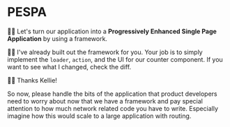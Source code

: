 # PESPA

👨‍💼 Let's turn our application into a **Progressively Enhanced Single Page
Application** by using a framework.

🧝‍♂️ I've already built out the framework for you. Your job is to simply implement
the `loader`, `action`, and the UI for our counter component. If you want to see
what I changed, check <PrevDiffLink>the diff</PrevDiffLink>.

👨‍💼 Thanks Kellie!

So now, please handle the bits of the application that product developers need
to worry about now that we have a framework and pay special attention to how
much network related code you have to write. Especially imagine how this would
scale to a large application with routing.
